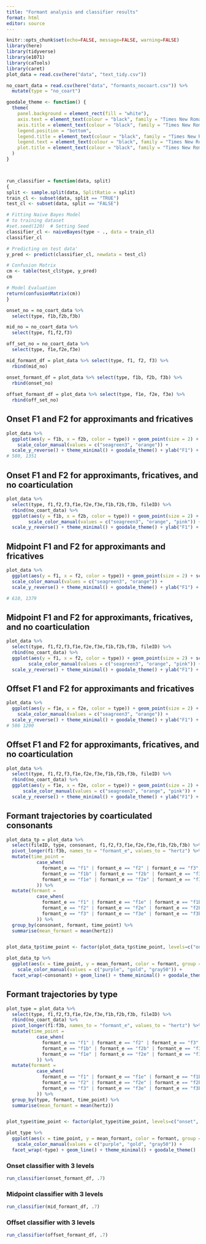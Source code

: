 ```yaml
---
title: "Formant analysis and classifier results"
format: html
editor: source
---
```


```r
knitr::opts_chunk$set(echo=FALSE, message=FALSE, warning=FALSE)
library(here)
library(tidyverse)
library(e1071)
library(caTools)
library(caret)
plot_data = read.csv(here("data", "text_tidy.csv"))

no_coart_data = read.csv(here("data", "formants_nocoart.csv")) %>% 
  mutate(type = "no_coart")

goodale_theme <- function() {
  theme(
    panel.background = element_rect(fill = "white"),
    axis.text = element_text(colour = "black", family = "Times New Roman", size = 14),
    axis.title = element_text(colour = "black", family = "Times New Roman", size = 14),
    legend.position = "bottom",
    legend.title = element_text(colour = "black", family = "Times New Roman", size = 14),
    legend.text = element_text(colour = "black", family = "Times New Roman", size = 14),
    plot.title = element_text(colour = "black", family = "Times New Roman", size = 14, hjust = 0.5)  # Center align the title
  )
}



run_classifier = function(data, split)
{  
split <- sample.split(data, SplitRatio = split)
train_cl <- subset(data, split == "TRUE")
test_cl <- subset(data, split == "FALSE")

# Fitting Naive Bayes Model 
# to training dataset
#set.seed(120)  # Setting Seed
classifier_cl <- naiveBayes(type ~ ., data = train_cl)
classifier_cl

# Predicting on test data'
y_pred <- predict(classifier_cl, newdata = test_cl)

# Confusion Matrix
cm <- table(test_cl$type, y_pred)
cm

# Model Evaluation
return(confusionMatrix(cm))
}

onset_no = no_coart_data %>% 
  select(type, f1b,f2b,f3b)

mid_no = no_coart_data %>% 
  select(type, f1,f2,f3)

off_set_no = no_coart_data %>% 
  select(type, f1e,f2e,f3e)

mid_formant_df = plot_data %>% select(type, f1, f2, f3) %>% 
  rbind(mid_no)

onset_formant_df = plot_data %>% select(type, f1b, f2b, f3b) %>% 
  rbind(onset_no)
  
offset_formant_df = plot_data %>% select(type, f1e, f2e, f3e) %>% 
  rbind(off_set_no)


```
## Onset F1 and F2 for approximants and fricatives 

```r
plot_data %>% 
  ggplot(aes(y = f1b, x = f2b, color = type)) + geom_point(size = 2) + scale_x_reverse() + 
    scale_color_manual(values = c("seagreen3", "orange")) +
  scale_y_reverse() + theme_minimal() + goodale_theme() + ylab("F1") + xlab("F2") + stat_ellipse(linetype = "dashed") + geom_point(aes(y = 580, x = 1351), color = "red", size = 3)
# 580, 1351
```

## Onset F1 and F2 for approximants, fricatives, and no coarticulation

```r
plot_data %>% 
  select(type, f1,f2,f3,f1e,f2e,f3e,f1b,f2b,f3b, fileID) %>% 
  rbind(no_coart_data) %>% 
  ggplot(aes(y = f1b, x = f2b, color = type)) + geom_point(size = 2) + scale_x_reverse() + 
        scale_color_manual(values = c("seagreen3", "orange", "pink")) +
  scale_y_reverse() + theme_minimal() + goodale_theme() + ylab("F1") + xlab("F2") + stat_ellipse(linetype = "dashed") + geom_point(aes(y = 580, x = 1351), color = "red", size = 3)
```

## Midpoint F1 and F2 for approximants and fricatives 

```r
plot_data %>% 
  ggplot(aes(y = f1, x = f2, color = type)) + geom_point(size = 2) + scale_x_reverse() + 
  scale_color_manual(values = c("seagreen3", "orange")) +
  scale_y_reverse() + theme_minimal() + goodale_theme() + ylab("F1") + xlab("F2") + stat_ellipse(linetype = "dashed") + geom_point(aes(y = 610, x = 1379), color = "red", size = 3) 

# 610, 1379
```

## Midpoint F1 and F2 for approximants, fricatives, and no coarticulation

```r
plot_data %>% 
  select(type, f1,f2,f3,f1e,f2e,f3e,f1b,f2b,f3b, fileID) %>% 
  rbind(no_coart_data) %>% 
  ggplot(aes(y = f1, x = f2, color = type)) + geom_point(size = 2) + scale_x_reverse() + 
        scale_color_manual(values = c("seagreen3", "orange", "pink")) +
  scale_y_reverse() + theme_minimal() + goodale_theme() + ylab("F1") + xlab("F2") + stat_ellipse(linetype = "dashed") + geom_point(aes(y = 610, x = 1379), color = "red", size = 3) 
```


## Offset F1 and F2 for approximants and fricatives 

```r
plot_data %>% 
  ggplot(aes(y = f1e, x = f2e, color = type)) + geom_point(size = 2) + scale_x_reverse() + 
    scale_color_manual(values = c("seagreen3", "orange")) +
  scale_y_reverse() + theme_minimal() + goodale_theme() + ylab("F1") + xlab("F2") + stat_ellipse(linetype = "dashed") + geom_point(aes(y = 586, x = 1290), color = "red", size = 3)
# 586 1290
```

## Offset F1 and F2 for approximants, fricatives, and no coarticulation

```r
plot_data %>% 
  select(type, f1,f2,f3,f1e,f2e,f3e,f1b,f2b,f3b, fileID) %>% 
  rbind(no_coart_data) %>% 
  ggplot(aes(y = f1e, x = f2e, color = type)) + geom_point(size = 2) + scale_x_reverse() + 
      scale_color_manual(values = c("seagreen3", "orange", "pink")) +
  scale_y_reverse() + theme_minimal() + goodale_theme() + ylab("F1") + xlab("F2") + stat_ellipse(linetype = "dashed") + geom_point(aes(y = 586, x = 1290), color = "red", size = 3)
```



## Formant trajectories by coarticulated consonants
```r
plot_data_tp = plot_data %>% 
  select(fileID, type, consonant, f1,f2,f3,f1e,f2e,f3e,f1b,f2b,f3b) %>% 
  pivot_longer(f1:f3b, names_to = "formant_e", values_to = "hertz") %>% 
  mutate(time_point = 
           case_when(
             formant_e == "f1" | formant_e == "f2" | formant_e == "f3" ~ "mid",
             formant_e == "f1b" | formant_e == "f2b" | formant_e == "f3b" ~ "onset",
             formant_e == "f1e" | formant_e == "f2e" | formant_e == "f3e" ~ "offset"
           )) %>% 
  mutate(formant = 
           case_when(
             formant_e == "f1" | formant_e == "f1e" | formant_e == "f1b" ~ "f1",
             formant_e == "f2" | formant_e == "f2e" | formant_e == "f2b" ~ "f2",
             formant_e == "f3" | formant_e == "f3e" | formant_e == "f3b" ~ "f3"
           )) %>% 
  group_by(consonant, formant, time_point) %>% 
  summarise(mean_formant = mean(hertz)) 


plot_data_tp$time_point <- factor(plot_data_tp$time_point, levels=c("onset", "mid", "offset"))

plot_data_tp %>% 
  ggplot(aes(x = time_point, y = mean_formant, color = formant, group = formant)) + geom_point() + 
    scale_color_manual(values = c("purple", "gold", "gray50")) +
  facet_wrap(~consonant) + geom_line() + theme_minimal() + goodale_theme()
```


## Formant trajectories by type
```r

plot_type = plot_data %>% 
  select(type, f1,f2,f3,f1e,f2e,f3e,f1b,f2b,f3b, fileID) %>% 
  rbind(no_coart_data) %>% 
  pivot_longer(f1:f3b, names_to = "formant_e", values_to = "hertz") %>% 
  mutate(time_point = 
           case_when(
             formant_e == "f1" | formant_e == "f2" | formant_e == "f3" ~ "mid",
             formant_e == "f1b" | formant_e == "f2b" | formant_e == "f3b" ~ "onset",
             formant_e == "f1e" | formant_e == "f2e" | formant_e == "f3e" ~ "offset"
           )) %>% 
  mutate(formant = 
           case_when(
             formant_e == "f1" | formant_e == "f1e" | formant_e == "f1b" ~ "f1",
             formant_e == "f2" | formant_e == "f2e" | formant_e == "f2b" ~ "f2",
             formant_e == "f3" | formant_e == "f3e" | formant_e == "f3b" ~ "f3"
           )) %>% 
  group_by(type, formant, time_point) %>% 
  summarise(mean_formant = mean(hertz)) 


plot_type$time_point <- factor(plot_type$time_point, levels=c("onset", "mid", "offset"))

plot_type %>% 
  ggplot(aes(x = time_point, y = mean_formant, color = formant, group = formant)) + geom_point() + 
    scale_color_manual(values = c("purple", "gold", "gray50")) +
  facet_wrap(~type) + geom_line() + theme_minimal() + goodale_theme()

```


### Onset classifier with 3 levels
```r
run_classifier(onset_formant_df, .7)
```

### Midpoint classifier with 3 levels
```r
run_classifier(mid_formant_df, .7)
```

### Offset classifier with 3 levels
```r
run_classifier(offset_formant_df, .7)
```




